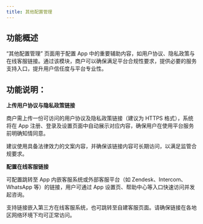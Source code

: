 ```yaml
---
title: 其他配置管理
---
```


## 功能概述
“其他配置管理” 页面用于配置 App 中的重要辅助内容，如用户协议、隐私政策与在线客服链接。通过该模块，商户可以确保满足平台合规性要求，提供必要的服务支持入口，提升用户信任度与平台专业性。

## 功能说明：

**上传用户协议与隐私政策链接**

商户需上传一份可访问的用户协议及隐私政策链接（建议为 HTTPS 格式），系统将在 App 注册、登录及设置页面中自动展示对应内容，确保用户在使用平台服务前明确知情同意。

<Note>
建议使用具备法律效力的文案内容，并确保该链接内容可长期访问，以满足监管合规要求。
</Note>


**配置在线客服链接**

可配置跳转至 App 内嵌客服系统或外部客服平台（如 Zendesk、Intercom、WhatsApp 等）的链接，用户可通过 App 设置页、帮助中心等入口快速访问并发起咨询。

支持链接嵌入第三方在线客服系统，也可跳转至自建客服页面。请确保链接在各地区网络环境下均可正常访问。

